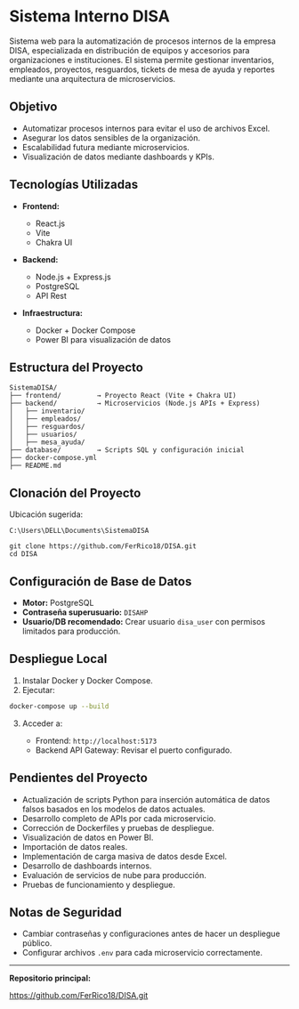 # Sistema Interno DISA

Sistema web para la automatización de procesos internos de la empresa DISA, especializada en distribución de equipos y accesorios para organizaciones e instituciones. El sistema permite gestionar inventarios, empleados, proyectos, resguardos, tickets de mesa de ayuda y reportes mediante una arquitectura de microservicios.

## Objetivo

* Automatizar procesos internos para evitar el uso de archivos Excel.
* Asegurar los datos sensibles de la organización.
* Escalabilidad futura mediante microservicios.
* Visualización de datos mediante dashboards y KPIs.

## Tecnologías Utilizadas

* **Frontend:**

  * React.js
  * Vite
  * Chakra UI
* **Backend:**

  * Node.js + Express.js
  * PostgreSQL
  * API Rest
* **Infraestructura:**

  * Docker + Docker Compose
  * Power BI para visualización de datos

## Estructura del Proyecto

```
SistemaDISA/
├── frontend/         → Proyecto React (Vite + Chakra UI)
├── backend/          → Microservicios (Node.js APIs + Express)
│   ├── inventario/
│   ├── empleados/
│   ├── resguardos/
│   ├── usuarios/
│   ├── mesa_ayuda/
├── database/         → Scripts SQL y configuración inicial
├── docker-compose.yml
├── README.md
```

## Clonación del Proyecto

Ubicación sugerida:

`C:\Users\DELL\Documents\SistemaDISA`

```
git clone https://github.com/FerRico18/DISA.git
cd DISA
```

## Configuración de Base de Datos

* **Motor:** PostgreSQL
* **Contraseña superusuario:** `DISAHP`
* **Usuario/DB recomendado:** Crear usuario `disa_user` con permisos limitados para producción.

## Despliegue Local

1. Instalar Docker y Docker Compose.
2. Ejecutar:

```bash
docker-compose up --build
```

3. Acceder a:

   * Frontend: `http://localhost:5173`
   * Backend API Gateway: Revisar el puerto configurado.

## Pendientes del Proyecto

* Actualización de scripts Python para inserción automática de datos falsos basados en los modelos de datos actuales.
* Desarrollo completo de APIs por cada microservicio.
* Corrección de Dockerfiles y pruebas de despliegue.
* Visualización de datos en Power BI.
* Importación de datos reales.
* Implementación de carga masiva de datos desde Excel.
* Desarrollo de dashboards internos.
* Evaluación de servicios de nube para producción.
* Pruebas de funcionamiento y despliegue.

## Notas de Seguridad

* Cambiar contraseñas y configuraciones antes de hacer un despliegue público.
* Configurar archivos `.env` para cada microservicio correctamente.

---

**Repositorio principal:**

[https://github.com/FerRico18/DISA.git](https://github.com/FerRico18/DISA.git)
